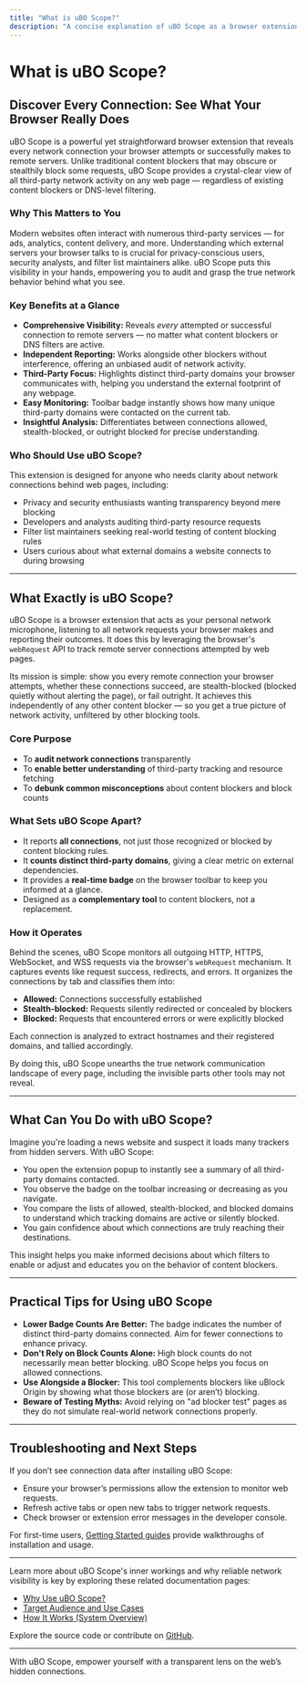 ```yaml
---
title: "What is uBO Scope?"
description: "A concise explanation of uBO Scope as a browser extension that reveals all attempted or successful connections to remote servers, independent of existing content blockers. This page highlights its role in helping users understand third-party network activity on web pages."
---
```


# What is uBO Scope?

## Discover Every Connection: See What Your Browser Really Does

uBO Scope is a powerful yet straightforward browser extension that reveals every network connection your browser attempts or successfully makes to remote servers. Unlike traditional content blockers that may obscure or stealthily block some requests, uBO Scope provides a crystal-clear view of all third-party network activity on any web page — regardless of existing content blockers or DNS-level filtering.

### Why This Matters to You

Modern websites often interact with numerous third-party services — for ads, analytics, content delivery, and more. Understanding which external servers your browser talks to is crucial for privacy-conscious users, security analysts, and filter list maintainers alike. uBO Scope puts this visibility in your hands, empowering you to audit and grasp the true network behavior behind what you see.

### Key Benefits at a Glance

- **Comprehensive Visibility:** Reveals *every* attempted or successful connection to remote servers — no matter what content blockers or DNS filters are active.
- **Independent Reporting:** Works alongside other blockers without interference, offering an unbiased audit of network activity.
- **Third-Party Focus:** Highlights distinct third-party domains your browser communicates with, helping you understand the external footprint of any webpage.
- **Easy Monitoring:** Toolbar badge instantly shows how many unique third-party domains were contacted on the current tab.
- **Insightful Analysis:** Differentiates between connections allowed, stealth-blocked, or outright blocked for precise understanding.

### Who Should Use uBO Scope?

This extension is designed for anyone who needs clarity about network connections behind web pages, including:

- Privacy and security enthusiasts wanting transparency beyond mere blocking
- Developers and analysts auditing third-party resource requests
- Filter list maintainers seeking real-world testing of content blocking rules
- Users curious about what external domains a website connects to during browsing


---

## What Exactly is uBO Scope?

uBO Scope is a browser extension that acts as your personal network microphone, listening to all network requests your browser makes and reporting their outcomes. It does this by leveraging the browser's `webRequest` API to track remote server connections attempted by web pages.

Its mission is simple: show you every remote connection your browser attempts, whether these connections succeed, are stealth-blocked (blocked quietly without alerting the page), or fail outright. It achieves this independently of any other content blocker — so you get a true picture of network activity, unfiltered by other blocking tools.

### Core Purpose

- To **audit network connections** transparently
- To **enable better understanding** of third-party tracking and resource fetching
- To **debunk common misconceptions** about content blockers and block counts

### What Sets uBO Scope Apart?

- It reports **all connections**, not just those recognized or blocked by content blocking rules.
- It **counts distinct third-party domains**, giving a clear metric on external dependencies.
- It provides a **real-time badge** on the browser toolbar to keep you informed at a glance.
- Designed as a **complementary tool** to content blockers, not a replacement.

### How it Operates

Behind the scenes, uBO Scope monitors all outgoing HTTP, HTTPS, WebSocket, and WSS requests via the browser's `webRequest` mechanism. It captures events like request success, redirects, and errors. It organizes the connections by tab and classifies them into:

- **Allowed:** Connections successfully established
- **Stealth-blocked:** Requests silently redirected or concealed by blockers
- **Blocked:** Requests that encountered errors or were explicitly blocked

Each connection is analyzed to extract hostnames and their registered domains, and tallied accordingly.

By doing this, uBO Scope unearths the true network communication landscape of every page, including the invisible parts other tools may not reveal.

---

## What Can You Do with uBO Scope?

Imagine you're loading a news website and suspect it loads many trackers from hidden servers. With uBO Scope:

- You open the extension popup to instantly see a summary of all third-party domains contacted.
- You observe the badge on the toolbar increasing or decreasing as you navigate.
- You compare the lists of allowed, stealth-blocked, and blocked domains to understand which tracking domains are active or silently blocked.
- You gain confidence about which connections are truly reaching their destinations.

This insight helps you make informed decisions about which filters to enable or adjust and educates you on the behavior of content blockers.

---

## Practical Tips for Using uBO Scope

- **Lower Badge Counts Are Better:** The badge indicates the number of distinct third-party domains connected. Aim for fewer connections to enhance privacy.
- **Don't Rely on Block Counts Alone:** High block counts do not necessarily mean better blocking. uBO Scope helps you focus on allowed connections.
- **Use Alongside a Blocker:** This tool complements blockers like uBlock Origin by showing what those blockers are (or aren’t) blocking.
- **Beware of Testing Myths:** Avoid relying on "ad blocker test" pages as they do not simulate real-world network connections properly.

---

## Troubleshooting and Next Steps

If you don’t see connection data after installing uBO Scope:

- Ensure your browser’s permissions allow the extension to monitor web requests.
- Refresh active tabs or open new tabs to trigger network requests.
- Check browser or extension error messages in the developer console.

For first-time users, [Getting Started guides](https://github.com/gorhill/uBO-Scope/wiki/Getting-Started) provide walkthroughs of installation and usage.


---

Learn more about uBO Scope's inner workings and why reliable network visibility is key by exploring these related documentation pages:

- [Why Use uBO Scope?](./why-use-ubo-scope)
- [Target Audience and Use Cases](./target-audience-and-use-cases)
- [How It Works (System Overview)](./how-it-works-overview)

Explore the source code or contribute on [GitHub](https://github.com/gorhill/uBO-Scope).

---

With uBO Scope, empower yourself with a transparent lens on the web’s hidden connections.


